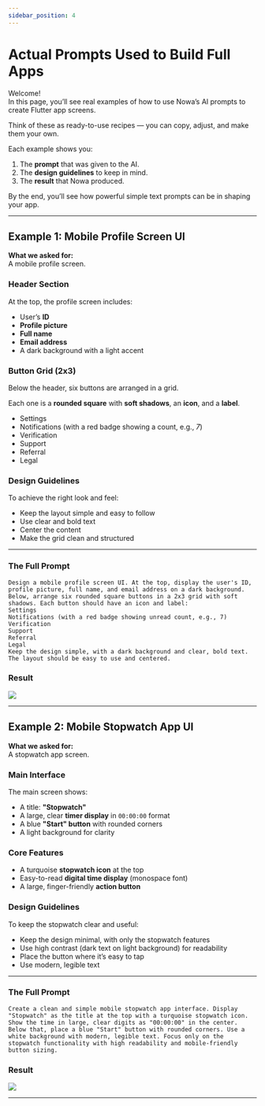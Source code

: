 ```yaml
---
sidebar_position: 4
---
```


# Actual Prompts Used to Build Full Apps

Welcome!  
In this page, you’ll see real examples of how to use Nowa’s AI prompts to create Flutter app screens. 

Think of these as ready-to-use recipes — you can copy, adjust, and make them your own.  

Each example shows you:  
1. The **prompt** that was given to the AI.  
2. The **design guidelines** to keep in mind.  
3. The **result** that Nowa produced.  

By the end, you’ll see how powerful simple text prompts can be in shaping your app.  

---

## Example 1: Mobile Profile Screen UI

**What we asked for:**  
A mobile profile screen.

### Header Section
At the top, the profile screen includes:  
- User’s **ID**  
- **Profile picture**  
- **Full name**  
- **Email address**  
- A dark background with a light accent  

### Button Grid (2x3)
Below the header, six buttons are arranged in a grid. 

Each one is a **rounded square** with **soft shadows**, an **icon**, and a **label**.  

- Settings  
- Notifications (with a red badge showing a count, e.g., *7*)  
- Verification  
- Support  
- Referral  
- Legal  

### Design Guidelines
To achieve the right look and feel:  
- Keep the layout simple and easy to follow  
- Use clear and bold text  
- Center the content  
- Make the grid clean and structured  

---

### The Full Prompt

```text
Design a mobile profile screen UI. At the top, display the user's ID, profile picture, full name, and email address on a dark background. Below, arrange six rounded square buttons in a 2x3 grid with soft shadows. Each button should have an icon and label:
Settings
Notifications (with a red badge showing unread count, e.g., 7)
Verification
Support
Referral
Legal
Keep the design simple, with a dark background and clear, bold text. The layout should be easy to use and centered.
```

### Result

![](/img/ai/prompt1.png)

---

## Example 2: Mobile Stopwatch App UI

**What we asked for:**  
A stopwatch app screen.

### Main Interface
The main screen shows:  
- A title: **"Stopwatch"**  
- A large, clear **timer display** in `00:00:00` format  
- A blue **"Start" button** with rounded corners  
- A light background for clarity  

### Core Features
- A turquoise **stopwatch icon** at the top  
- Easy-to-read **digital time display** (monospace font)  
- A large, finger-friendly **action button**  

### Design Guidelines
To keep the stopwatch clear and useful:  
- Keep the design minimal, with only the stopwatch features  
- Use high contrast (dark text on light background) for readability  
- Place the button where it’s easy to tap  
- Use modern, legible text  

---

### The Full Prompt

```text
Create a clean and simple mobile stopwatch app interface. Display "Stopwatch" as the title at the top with a turquoise stopwatch icon. Show the time in large, clear digits as "00:00:00" in the center. Below that, place a blue "Start" button with rounded corners. Use a white background with modern, legible text. Focus only on the stopwatch functionality with high readability and mobile-friendly button sizing.
```

### Result

![](/img/ai/prompt2.png)

---
